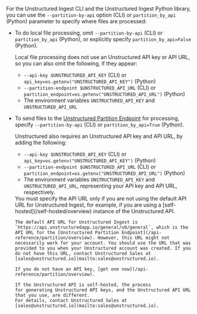 For the Unstructured Ingest CLI and the Unstructured Ingest Python library, you can use the `--partition-by-api` option (CLI) or `partition_by_api` (Python) parameter to specify where files are processed:

- To do local file processing, omit `--partition-by-api` (CLI) or `partition_by_api` (Python), or explicitly specify `partition_by_api=False` (Python).

  Local file processing does not use an Unstructured API key or API URL, so you can also omit the following, if they appear:

  - `--api-key $UNSTRUCTURED_API_KEY` (CLI) or `api_key=os.getenv("UNSTRUCTURED_API_KEY")` (Python)
  - `--partition-endpoint $UNSTRUCTURED_API_URL` (CLI) or `partition_endpoint=os.getenv("UNSTRUCTURED_API_URL")` (Python)
  - The environment variables `UNSTRUCTURED_API_KEY` and `UNSTRUCTURED_API_URL`

- To send files to the [Unstructured Partition Endpoint](/api-reference/partition/overview) for processing, specify `--partition-by-api` (CLI) or `partition_by_api=True` (Python). 

  Unstructured also requires an Unstructured API key and API URL, by adding the following:

  - `--api-key $UNSTRUCTURED_API_KEY` (CLI) or `api_key=os.getenv("UNSTRUCTURED_API_KEY")` (Python)
  - `--partition-endpoint $UNSTRUCTURED_API_URL` (CLI) or `partition_endpoint=os.getenv("UNSTRUCTURED_API_URL")` (Python)
  - The environment variables `UNSTRUCTURED_API_KEY` and `UNSTRUCTURED_API_URL`, representing your API key and API URL, respectively.

  <Note>
      You must specify the API URL only if you are not using the default API URL for Unstructured Ingest, for example, if you are using a [self-hosted](/self-hosted/overview) instance of the Unstructured API.

      The default API URL for Unstructured Ingest is `https://api.unstructuredapp.io/general/v0/general`, which is the API URL for the [Unstructured Partition Endpoint](/api-reference/partition/overview). However, this URL might not necessarily work for your account. You should use the URL that was provided to you when your Unstructured account was created. If you do not have this URL, contact Unstructured Sales at [sales@unstructured.io](mailto:sales@unstructured.io).

      If you do not have an API key, [get one now](/api-reference/partition/overview).

      If the Unstructured API is self-hosted, the process
      for generating Unstructured API keys, and the Unstructured API URL that you use, are different. 
      For details, contact Unstructured Sales at 
      [sales@unstructured.io](mailto:sales@unstructured.io).
  </Note>